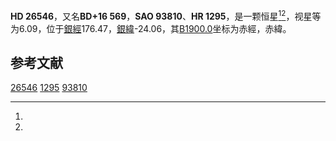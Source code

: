 {{Starbox begin
| name = HD 26546
}}
{{Starbox observe
| epoch = [[J2000.0|J2000.0]]
| constell = {{星座名待查}}<ref name=SIMBAD>{{cite web
 | url=http://simbad.u-strasbg.fr/simbad/sim-id?Ident=HR+1295
 | title=Pulsating variable Star
 | publisher=Centre de Données astronomiques de Strasbourg
 | work=SIMBAD
 | accessdate=2012-07-13
 | archive-date=2016-03-15
 | archive-url=https://web.archive.org/web/20160315120801/http://simbad.u-strasbg.fr/simbad/sim-id?Ident=HR+1295
 | dead-url=no
 }}</ref><ref name=DATA>{{cite web
 | url=http://vizier.u-strasbg.fr/viz-bin/VizieR-5?-out.add=.&-source=5050&-corr=PK=HR&-out.max=9999&HR=1295
 | title=VizieR Detailed Page
 | accessdate=2012-07-13
 | archive-date=2020-08-11
 | archive-url=https://web.archive.org/web/20200811015430/http://vizier.u-strasbg.fr/viz-bin/VizieR-5?-out.add=.&-source=5050&-corr=PK=HR&-out.max=9999&HR=1295
 | dead-url=no
 }}</ref>
| 星官 = 
| ra = {{RA|4|12|31.4}}<ref name=SIMBAD /><ref name=DATA />
| dec = {{DEC|+17|16|39}}<ref name=SIMBAD /><ref name=DATA />
| appmag_v = 6.09<ref name=SIMBAD /><ref name=DATA />
}}
{{Starbox character
| class = K0III<ref name=SIMBAD /><ref name=DATA />
| b-v = 1.08<ref name=SIMBAD /><ref name=DATA />
| u-b = 0.96<ref name=SIMBAD /><ref name=DATA />
| r-i = <ref name=SIMBAD /><ref name=DATA />
| variable = 
}}
{{Starbox astrometry
| radial_v = 0.96
| prop_mo_ra = 27
| parallax = 
| p_error = 
}}
{{Starbox catalog
| names =BD+16 569，[[SAO星表|SAO]] 93810，[[HD星表|HD]] 26546，[[HR星表|HR]] 1295}}
{{Starbox reference |Simbad=HR+1295}}
{{Starbox end}}

'''HD 26546'''，又名'''BD+16 569'''，'''SAO 93810'''、'''HR 1295'''，是一颗恒星<ref name=SIMBAD /><ref name=DATA />，视星等为6.09，位于[[銀道座標系|銀經]]176.47，[[銀道座標系|銀緯]]-24.06，其[[B1900.0|B1900.0]]坐标为赤經{{RA|4|6|47.1}}，赤緯{{DEC|+17|-24.06|13}}。

== 参考文献 ==
{{reflist}}

{{star-stub}}

[[Category:HD和HDE天體|26546]]
[[Category:HR天體|1295]]
[[Category:SAO天體|93810]]